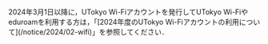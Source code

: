 <div class="box">
  2024年3月1日以降に，UTokyo Wi-Fiアカウントを発行してUTokyo Wi-Fiやeduroamを利用する方は，「[2024年度のUTokyo Wi-Fiアカウントの利用について](/notice/2024/02-wifi)」を参照してください．
</div>